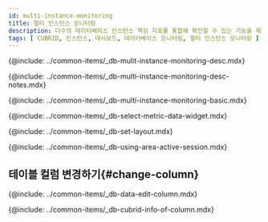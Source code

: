 ```yaml
---
id: multi-instance-monitoring
title: 멀티 인스턴스 모니터링
description: 다수의 데이터베이스 인스턴스 핵심 지표를 통합해 확인할 수 있는 기능을 제공합니다.
tags: [ CUBRID, 인스턴스, 대시보드, 데이터베이스 모니터링, 멀티 인스턴스 모니터링 ]
---
```



<!-- 개요 -->
{@include: ../common-items/_db-mulit-instance-monitoring-desc.mdx}

<!-- Notes -->
{@include: ../common-items/_db-multi-instance-monitoring-desc-notes.mdx}

<!-- 기본 화면 안내 -->
{@include: ../common-items/_db-multi-instance-monitoring-basic.mdx} 


<!-- 지표 선택하기 -->
{@include: ../common-items/_db-select-metric-data-widget.mdx} 


<!-- 레이아웃 설정하기 -->
{@include: ../common-items/_db-set-layout.mdx}   


<!-- 액티브 세션 영역 활용하기 -->
{@include: ../common-items/_db-using-area-active-session.mdx} 

## 테이블 컬럼 변경하기{#change-column}

{@include: ../common-items/_db-data-edit-column.mdx}

<!-- 컬럼 정보 안내 -->
{@include: ../common-items/_db-cubrid-info-of-column.mdx} 